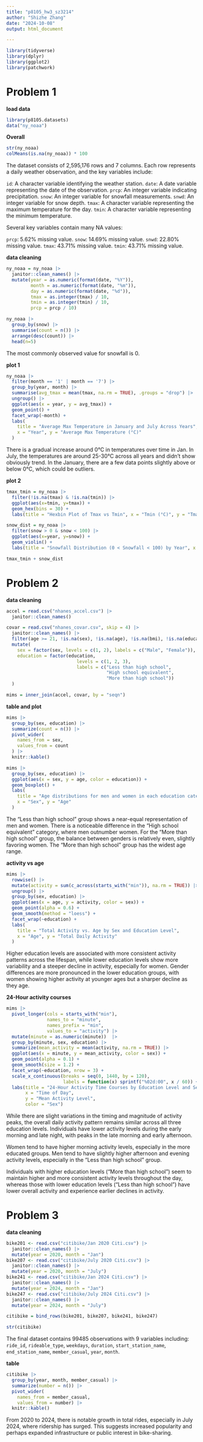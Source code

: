 ```yaml
---
title: "p8105_hw3_sz3214"
author: "Shizhe Zhang"
date: "2024-10-08"
output: html_document

---
```


```r
library(tidyverse)
library(dplyr)
library(ggplot2)
library(patchwork)
```

# Problem 1

**load data**
```r
library(p8105.datasets)
data("ny_noaa")
```

**Overall**
```r
str(ny_noaa)
colMeans(is.na(ny_noaa)) * 100
```

The dataset consists of 2,595,176 rows and 7 columns. Each row represents a daily weather observation, and the key variables include:

`id`: A character variable identifying the weather station.
`date`: A date variable representing the date of the observation.
`prcp`: An integer variable indicating precipitation.
`snow`: An integer variable for snowfall measurements.
`snwd`: An integer variable for snow depth.
`tmax`: A character variable representing the maximum temperature for the day.
`tmin`: A character variable representing the minimum temperature.

Several key variables contain many NA values: 

`prcp`: 5.62% missing value.
`snow`: 14.69% missing value.
`snwd`: 22.80% missing value.
`tmax`: 43.71% missing value.
`tmin`: 43.71% missing value.

**data cleaning**
```r
ny_noaa = ny_noaa |> 
  janitor::clean_names() |> 
  mutate(year = as.numeric(format(date, "%Y")),
         month = as.numeric(format(date, "%m")),
         day = as.numeric(format(date, "%d")),
         tmax = as.integer(tmax) / 10,
         tmin = as.integer(tmin) / 10,
         prcp = prcp / 10)

ny_noaa |> 
  group_by(snow) |> 
  summarise(count = n()) |> 
  arrange(desc(count)) |> 
  head(n=5)
```
The most commonly observed value for snowfall is 0. 

**plot 1**
```r
ny_noaa |> 
  filter(month == '1' | month == '7') |> 
  group_by(year, month) |> 
  summarise(avg_tmax = mean(tmax, na.rm = TRUE), .groups = "drop") |> 
  ungroup() |> 
  ggplot(aes(x = year, y = avg_tmax)) +
  geom_point() +
  facet_wrap(~month) +
  labs(
    title = "Average Max Temperature in January and July Across Years",
    x = "Year", y = "Average Max Temperature (°C)"
  ) 
```
There is a gradual increase around 0°C in temperatures  over time in Jan. In July, the temperatures are around 25-30°C across all years and didn't show obviously trend.
In the January, there are a few data points slightly above or below 0°C, which could be outliers.

**plot 2**
```r
tmax_tmin = ny_noaa |> 
  filter(!is.na(tmax) & !is.na(tmin)) |> 
  ggplot(aes(x=tmin, y=tmax)) +
  geom_hex(bins = 30) +
  labs(title = "Hexbin Plot of Tmax vs Tmin", x = "Tmin (°C)", y = "Tmax (°C)")

snow_dist = ny_noaa |> 
  filter(snow > 0 & snow < 100) |> 
  ggplot(aes(x=year, y=snow)) +
  geom_violin() +
  labs(title = "Snowfall Distribution (0 < Snowfall < 100) by Year", x = "Snowfall (mm)", y = "Year")

tmax_tmin + snow_dist
```


# Problem 2

**data cleaning**
```r
accel = read.csv("nhanes_accel.csv") |> 
  janitor::clean_names()

covar = read.csv("nhanes_covar.csv", skip = 4) |> 
  janitor::clean_names() |> 
  filter(age >= 21, !is.na(sex), !is.na(age), !is.na(bmi), !is.na(education)) |> 
  mutate(
    sex = factor(sex, levels = c(1, 2), labels = c("Male", "Female")),
    education = factor(education, 
                          levels = c(1, 2, 3), 
                          labels = c("Less than high school", 
                                     "High school equivalent", 
                                     "More than high school"))
  )

mims = inner_join(accel, covar, by = "seqn")
```

**table and plot**
```r
mims |> 
  group_by(sex, education) |> 
  summarize(count = n()) |> 
  pivot_wider(
    names_from = sex,
    values_from = count
  ) |> 
  knitr::kable()

mims |>
  group_by(sex, education) |> 
  ggplot(aes(x = sex, y = age, color = education)) +
  geom_boxplot() +
  labs(
    title = "Age distributions for men and women in each education category",
    x = "Sex", y = "Age"
  ) 
```
The "Less than high school" group shows a near-equal representation of men and women.
There is a noticeable difference in the "High school equivalent" category, where men outnumber women.
For the "More than high school" group, the balance between genders is relatively even, slightly favoring women. The "More than high school" group has the widest age range.

**activity vs age**
```r
mims |> 
  rowwise() |>
  mutate(activity = sum(c_across(starts_with("min")), na.rm = TRUE)) |> 
  ungroup() |> 
  group_by(sex, education) |> 
  ggplot(aes(x = age, y = activity, color = sex)) +
  geom_point(alpha = 0.6) + 
  geom_smooth(method = "loess") +
  facet_wrap(~education) +
  labs(
    title = "Total Activity vs. Age by Sex and Education Level",
    x = "Age", y = "Total Daily Activity"
  ) 
```
Higher education levels are associated with more consistent activity patterns across the lifespan, while lower education levels show more variability and a steeper decline in activity, especially for women. Gender differences are more pronounced in the lower education groups, with women showing higher activity at younger ages but a sharper decline as they age.

**24-Hour activity courses**
```r
mims |> 
  pivot_longer(cols = starts_with("min"), 
               names_to = "minute", 
               names_prefix = "min", 
               values_to = "activity") |> 
  mutate(minute = as.numeric(minute))  |> 
  group_by(minute, sex, education) |> 
  summarize(mean_activity = mean(activity, na.rm = TRUE)) |> 
  ggplot(aes(x = minute, y = mean_activity, color = sex)) +
  geom_point(alpha = 0.1) +
  geom_smooth(size = 1.2) +
  facet_wrap(~education, nrow = 3) +
  scale_x_continuous(breaks = seq(0, 1440, by = 120), 
                     labels = function(x) sprintf("%02d:00", x / 60)) +
  labs(title = "24-Hour Activity Time Courses by Education Level and Sex",
       x = "Time of Day",
       y = "Mean Activity Level",
       color = "Sex") 
```
While there are slight variations in the timing and magnitude of activity peaks, the overall daily activity pattern remains similar across all three education levels. Individuals have lower activity levels during the early morning and late night, with peaks in the late morning and early afternoon.

Women tend to have higher morning activity levels, especially in the more educated groups. Men tend to have slightly higher afternoon and evening activity levels, especially in the "Less than high school" group.

Individuals with higher education levels ("More than high school") seem to maintain higher and more consistent activity levels throughout the day, whereas those with lower education levels ("Less than high school") have lower overall activity and experience earlier declines in activity. 


# Problem 3

**data cleaning**
```r
bike201 <- read.csv("citibike/Jan 2020 Citi.csv") |> 
  janitor::clean_names() |> 
  mutate(year = 2020, month = "Jan")
bike207 <- read.csv("citibike/July 2020 Citi.csv") |> 
  janitor::clean_names() |> 
  mutate(year = 2020, month = "July")
bike241 <- read.csv("citibike/Jan 2024 Citi.csv") |> 
  janitor::clean_names() |> 
  mutate(year = 2024, month = "Jan")
bike247 <- read.csv("citibike/July 2024 Citi.csv") |> 
  janitor::clean_names() |> 
  mutate(year = 2024, month = "July")

citibike = bind_rows(bike201, bike207, bike241, bike247) 

str(citibike)
```

The final dataset contains 99485 observations with 9 variables including:
`ride_id`, `rideable_type`, `weekdays`, `duration`, `start_station_name`, `end_station_name`, 
`member_casual`, `year`, `month`.

**table**
```r
citibike |> 
  group_by(year, month, member_casual) |>
  summarize(number = n()) |> 
  pivot_wider(
    names_from = member_casual,
    values_from = number) |> 
  knitr::kable()
```
From 2020 to 2024, there is notable growth in total rides, especially in July 2024, where ridership has surged. This suggests increased popularity and perhaps expanded infrastructure or public interest in bike-sharing.





